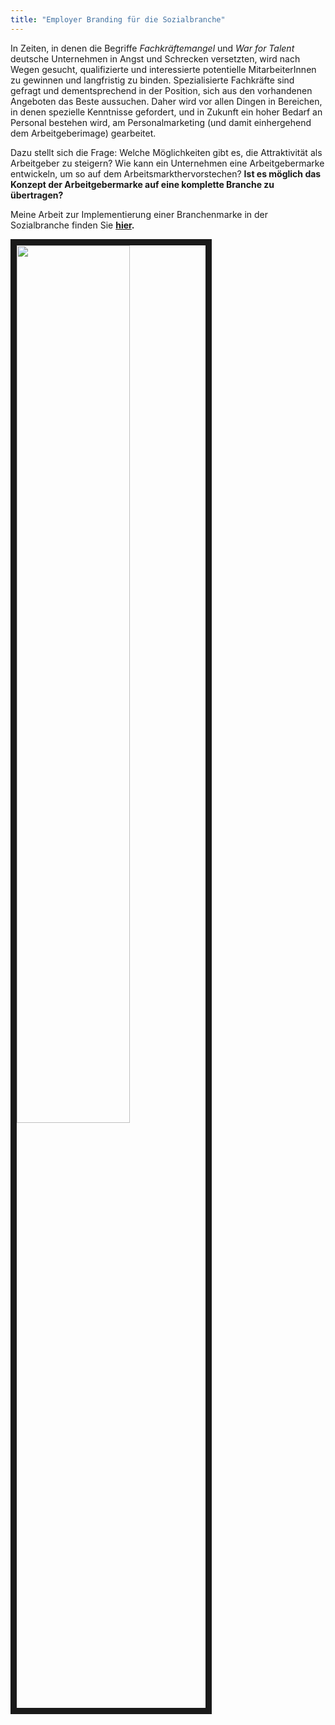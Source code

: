 ```yaml
---
title: "Employer Branding für die Sozialbranche"
---
```


In Zeiten, in denen die Begriffe *Fachkräftemangel* und *War for Talent* deutsche Unternehmen in Angst und Schrecken versetzten, wird nach Wegen gesucht, qualifizierte und interessierte potentielle MitarbeiterInnen zu gewinnen und langfristig zu binden. Spezialisierte Fachkräfte sind gefragt und dementsprechend in der Position, sich aus den vorhandenen Angeboten das Beste aussuchen. Daher wird vor allen Dingen in Bereichen, in denen spezielle Kenntnisse gefordert, und in Zukunft ein hoher Bedarf an Personal bestehen wird, am Personalmarketing (und damit einhergehend dem Arbeitgeberimage) gearbeitet.

Dazu stellt sich die Frage: Welche Möglichkeiten gibt es, die Attraktivität als Arbeitgeber zu steigern? Wie kann ein Unternehmen eine Arbeitgebermarke entwickeln, um so auf dem Arbeitsmarkthervorstechen? **Ist es möglich das Konzept der Arbeitgebermarke auf eine komplette Branche zu übertragen?**

Meine Arbeit zur Implementierung einer Branchenmarke in der Sozialbranche finden Sie **[hier](Vom Employer Branding zum Branchen Branding .pdf).**

<img src="images/EBInhalt.PNG" style="width:60%; border:10px solid; margin-right: 20px" align="left">
